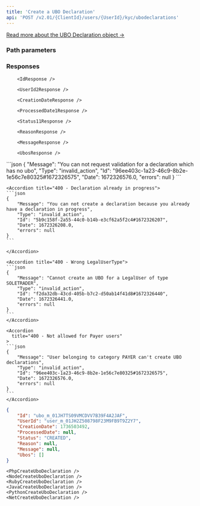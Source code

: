 ```yaml
---
title: 'Create a UBO Declaration'  
api: 'POST /v2.01/{ClientId}/users/{UserId}/kyc/ubodeclarations'  
---
```




[Read more about the UBO Declaration object →](/api-reference/ubo-declarations/ubo-declaration-object)

### Path parameters  

<UserId />  

### Responses  

<AccordionGroup>
    <Accordion title="200">  

        <IdResponse />  

        <UserId2Response />  

        <CreationDateResponse />  

        <ProcessedDate1Response />  

        <Status11Response />  

        <ReasonResponse />  

        <MessageResponse />  

        <UbosResponse />

</Accordion>
</AccordionGroup>  

<AccordionGroup>  
    <Accordion title="400 - Failed due to lack of UBO">
    ```json
    {
        "Message": "You can not request validation for a declaration which has no ubo",
        "Type": "invalid_action",
        "Id": "96ee403c-1a23-46c9-8b2e-1e56c7e80325#1672326575",
        "Date": 1672326576.0,
        "errors": null
    }  
    ```  
    </Accordion>
    
    <Accordion title="400 - Declaration already in progress">
    ```json
    {
        "Message": "You can not create a declaration because you already have a declaration in progress",
        "Type": "invalid_action",
        "Id": "5b9c158f-2a55-44c0-b14b-e3cf62a5f2c4#1672326207",
        "Date": 1672326208.0,
        "errors": null
    }  
    ```  

    </Accordion>
    
    <Accordion title="400 - Wrong LegalUserType">
    ```json
    {
        "Message": "Cannot create an UBO for a LegalUser of type SOLETRADER",
        "Type": "invalid_action",
        "Id": "f2da32db-43cd-405b-b7c2-d50ab14f41d8#1672326440",
        "Date": 1672326441.0,
        "errors": null
    }  
    ```  
    </Accordion>

    <Accordion
      title="400 - Not allowed for Payer users"
    >
    ```json
    {
        "Message": "User belonging to category PAYER can't create UBO declarations",
        "Type": "invalid_action",
        "Id": "96ee403c-1a23-46c9-8b2e-1e56c7e80325#1672326575",
        "Date": 1672326576.0,
        "errors": null
    }
    ```
    </Accordion>
</AccordionGroup>  

<ResponseExample>  

```json 200  
{
    "Id": "ubo_m_01JH7TS09VMCDVV7B39F4A2JAF",
    "UserId": "user_m_01JH2Z508798F23M9FB9T9Z2Y7",
    "CreationDate": 1736503492,
    "ProcessedDate": null,
    "Status": "CREATED",
    "Reason": null,
    "Message": null,
    "Ubos": []
}  
 ```  


</ResponseExample>  

<RequestExample>  
  
    <PhpCreateUboDeclaration />
    <NodeCreateUboDeclaration />
    <RubyCreateUboDeclaration />
    <JavaCreateUboDeclaration />
    <PythonCreateUboDeclaration />
    <NetCreateUboDeclaration />
  
</RequestExample>